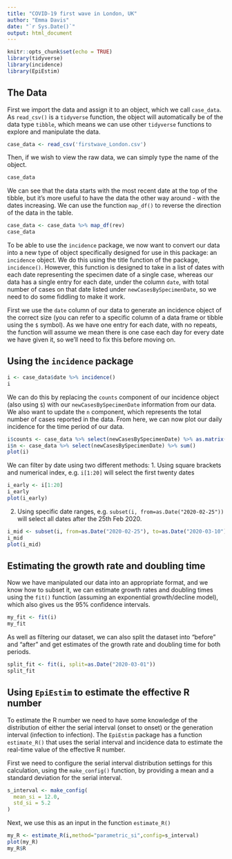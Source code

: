 ```yaml
---
title: "COVID-19 first wave in London, UK"
author: "Emma Davis"
date: "`r Sys.Date()`"
output: html_document
---
```


```r
knitr::opts_chunk$set(echo = TRUE)
library(tidyverse)
library(incidence)
library(EpiEstim)
```

## The Data

First we import the data and assign it to an object, which we call `case_data`. As `read_csv()` is a `tidyverse` function, the object will automatically be of the data type `tibble`, which means we can use other `tidyverse` functions to explore and manipulate the data.

```r
case_data <- read_csv('firstwave_London.csv')
```
Then, if we wish to view the raw data, we can simply type the name of the object.

```r
case_data
```

We can see that the data starts with the most recent date at the top of the tibble, but it's more useful to have the data the other way around - with the dates increasing. We can use the function `map_df()` to reverse the direction of the data in the table.

```r
case_data <- case_data %>% map_df(rev)
case_data
```

To be able to use the `incidence` package, we now want to convert our data into a new type of object specifically designed for use in this package: an `incidence` object. We do this using the title function of the package, `incidence()`. However, this function is designed to take in a list of dates with each date representing the specimen date of a single case, whereas our data has a single entry for each date, under the column `date`, with total number of cases on that date listed under `newCasesBySpecimenDate`, so we need to do some fiddling to make it work.

First we use the `date` column of our data to generate an incidence object of the correct size (you can refer to a specific column of a data frame or tibble using the `$` symbol). As we have one entry for each date, with no repeats, the function will assume we mean there is one case each day for every date we have given it, so we'll need to fix this before moving on.

## Using the `incidence` package

```r
i <- case_data$date %>% incidence()
i
```
We can do this by replacing the `counts` component of our incidence object (also using `$`) with our `newCasesBySpecimenDate` information from our data. We also want to update the `n` component, which represents the total number of cases reported in the data. From here, we can now plot our daily incidence for the time period of our data.

```r
i$counts <- case_data %>% select(newCasesBySpecimenDate) %>% as.matrix()
i$n <- case_data %>% select(newCasesBySpecimenDate) %>% sum()
plot(i)
```

We can filter by date using two different methods:
1. Using square brackets and numerical index, e.g. `i[1:20]` will select the first twenty dates

```r
i_early <- i[1:20]
i_early
plot(i_early)
```

2. Using specific date ranges, e.g. `subset(i, from=as.Date("2020-02-25"))` will select all dates after the 25th Feb 2020.

```r
i_mid <- subset(i, from=as.Date("2020-02-25"), to=as.Date("2020-03-10"))
i_mid
plot(i_mid)
```

## Estimating the growth rate and doubling time

Now we have manipulated our data into an appropriate format, and we know how to subset it, we can estimate growth rates and doubling times using the `fit()` function (assuming an exponential growth/decline model), which also gives us the 95% confidence intervals.

```r
my_fit <- fit(i)
my_fit
```

As well as filtering our dataset, we can also split the dataset into "before" and "after" and get estimates of the growth rate and doubling time for both periods.

```r
split_fit <- fit(i, split=as.Date("2020-03-01"))
split_fit
```

## Using `EpiEstim` to estimate the effective R number

To estimate the R number we need to have some knowledge of the distribution of either the serial interval (onset to onset) or the generation interval (infection to infection). The `EpiEstim` package has a function `estimate_R()` that uses the serial interval and incidence data to estimate the real-time value of the effective R number.

First we need to configure the serial interval distribution settings for this calculation, using the `make_config()` function, by providing a mean and a standard deviation for the serial interval.

```r
s_interval <- make_config(
  mean_si = 12.0,
  std_si = 5.2
)
```

Next, we use this as an input in the function `estimate_R()`

```r
my_R <- estimate_R(i,method="parametric_si",config=s_interval)
plot(my_R)
my_R$R
```